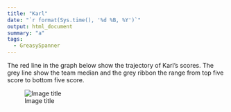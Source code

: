 ```yaml
---
title: "Karl"
date: "`r format(Sys.time(), '%d %B, %Y')`"
output: html_document
summary: "a"
tags:
  - GreasySpanner
---
```


The red line in the graph below show the trajectory of Karl's scores. The grey line show the team median and the grey ribbon the range from top five score to bottom five score.

![Image title](Karl.jpg)
